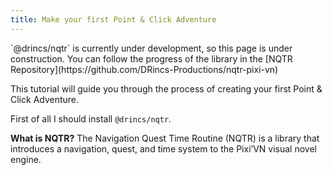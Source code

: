 ```yaml
---
title: Make your first Point & Click Adventure
---
```


<Callout title="This page is under construction" type="warn">
`@drincs/nqtr` is currently under development, so this page is under construction. You can follow the progress of the library in the [NQTR Repository](https://github.com/DRincs-Productions/nqtr-pixi-vn)
</Callout>

This tutorial will guide you through the process of creating your first Point & Click Adventure.

First of all I should install `@drincs/nqtr`.

**What is NQTR?** The Navigation Quest Time Routine (NQTR) is a library that introduces a navigation, quest, and time system to the Pixi’VN visual novel engine.
